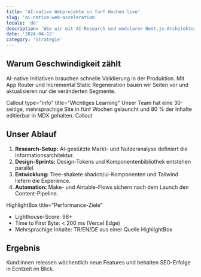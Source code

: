 ```yaml
---
title: 'AI-native Webprojekte in fünf Wochen live'
slug: 'ai-native-web-acceleration'
locale: 'de'
description: 'Wie wir mit AI-Research und modularer Next.js-Architektur Launch-Zeiten verkürzen.'
date: '2024-04-12'
category: 'Strategie'
---
```


## Warum Geschwindigkeit zählt

AI-native Initiativen brauchen schnelle Validierung in der Produktion. Mit App Router und Incremental Static Regeneration bauen wir Seiten vor und aktualisieren nur die veränderten Segmente.

Callout type="info" title="Wichtiges Learning"
Unser Team hat eine 30-seitige, mehrsprachige Site in fünf Wochen gelauncht und 80 % der Inhalte editierbar in MDX gehalten.
Callout

## Unser Ablauf

1. **Research-Setup:** AI-gestützte Markt- und Nutzeranalyse definiert die Informationsarchitektur.
2. **Design-Sprints:** Design-Tokens und Komponentenbibliothek entstehen parallel.
3. **Entwicklung:** Tree-shakete shadcn/ui-Komponenten und Tailwind liefern die Experience.
4. **Automation:** Make- und Airtable-Flows sichern nach dem Launch den Content-Pipeline.

HighlightBox title="Performance-Ziele"

- Lighthouse-Score: 98+
- Time to First Byte: < 200 ms (Vercel Edge)
- Mehrsprachige Inhalte: TR/EN/DE aus einer Quelle
  HighlightBox

## Ergebnis

Kund:innen releasen wöchentlich neue Features und behalten SEO-Erfolge in Echtzeit im Blick.
